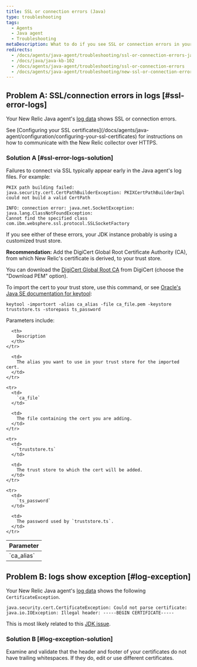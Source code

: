 ```yaml
---
title: SSL or connection errors (Java)
type: troubleshooting
tags:
  - Agents
  - Java agent
  - Troubleshooting
metaDescription: What to do if you see SSL or connection errors in your New Relic Java app's logs.
redirects:
  - /docs/agents/java-agent/troubleshooting/ssl-or-connection-errors-java
  - /docs/java/java-kb-102
  - /docs/agents/java-agent/troubleshooting/ssl-or-connection-errors
  - /docs/agents/java-agent/troubleshooting/new-ssl-or-connection-errors-java
---
```


## Problem A: SSL/connection errors in logs [#ssl-error-logs]

Your New Relic Java agent's [log data](/docs/agents/java-agent/troubleshooting/generate-debug-logs-troubleshooting-java) shows SSL or connection errors.

<Callout variant="tip">
  See [Configuring your SSL certificates](/docs/agents/java-agent/configuration/configuring-your-ssl-certificates) for instructions on how to communicate with the New Relic collector over HTTPS.
</Callout>

### Solution A [#ssl-error-logs-solution]

Failures to connect via SSL typically appear early in the Java agent's log files. For example:

```
PKIX path building failed: java.security.cert.CertPathBuilderException: PKIXCertPathBuilderImpl could not build a valid CertPath
```

```
INFO: connection error: java.net.SocketException: java.lang.ClassNotFoundException: 
Cannot find the specified class com.ibm.websphere.ssl.protocol.SSLSocketFactory
```

If you see either of these errors, your JDK instance probably is using a customized trust store.

**Recommendation:** Add the DigiCert Global Root Certificate Authority (CA), from which New Relic's certificate is derived, to your trust store.

You can download the [DigiCert Global Root CA](https://www.digicert.com/kb/digicert-root-certificates.htm) from DigiCert (choose the "Download PEM" option).

To import the cert to your trust store, use this command, or see [Oracle's Java SE documentation for keytool](https://docs.oracle.com/javase/6/docs/technotes/tools/solaris/keytool.html):

```
keytool -importcert -alias ca_alias -file ca_file.pem -keystore truststore.ts -storepass ts_password
```

Parameters include:

<table>
  <thead>
    <tr>
      <th>
        Parameter
      </th>

      <th>
        Description
      </th>
    </tr>
  </thead>

  <tbody>
    <tr>
      <td>
        `ca_alias`
      </td>

      <td>
        The alias you want to use in your trust store for the imported cert.
      </td>
    </tr>

    <tr>
      <td>
        `ca_file`
      </td>

      <td>
        The file containing the cert you are adding.
      </td>
    </tr>

    <tr>
      <td>
        `truststore.ts`
      </td>

      <td>
        The trust store to which the cert will be added.
      </td>
    </tr>

    <tr>
      <td>
        `ts_password`
      </td>

      <td>
        The password used by `truststore.ts`.
      </td>
    </tr>
  </tbody>
</table>

## Problem B: logs show exception [#log-exception]

Your New Relic Java agent's [log data](/docs/agents/java-agent/troubleshooting/generate-debug-logs-troubleshooting-java) shows the following `CertificateException`.

```
java.security.cert.CertificateException: Could not parse certificate: java.io.IOException: Illegal header: -----BEGIN CERTIFICATE-----
```

This is most likely related to this [JDK issue](https://bugs.openjdk.java.net/browse/JDK-8208602).

### Solution B [#log-exception-solution]

Examine and validate that the header and footer of your certificates do not have trailing whitespaces. If they do, edit or use different certificates.
